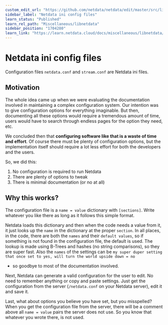 ```yaml
---
custom_edit_url: "https://github.com/netdata/netdata/edit/master/src/libnetdata/config/README.md"
sidebar_label: "Netdata ini config files"
learn_status: "Published"
learn_rel_path: "Miscellaneous/libnetdata"
sidebar_position: "1704280"
learn_link: "https://learn.netdata.cloud/docs/miscellaneous/libnetdata/netdata-ini-config-files"
---
```



# Netdata ini config files

Configuration files `netdata.conf` and `stream.conf` are Netdata ini files.

## Motivation

The whole idea came up when we were evaluating the documentation involved
in maintaining a complex configuration system. Our intention was to give
configuration options for everything imaginable. But then, documenting all
these options would require a tremendous amount of time, users would have
to search through endless pages for the option they need, etc.

We concluded then that **configuring software like that is a waste of time
and effort**. Of course there must be plenty of configuration options, but
the implementation itself should require a lot less effort for both the
developers and the users.

So, we did this:

1.  No configuration is required to run Netdata
2.  There are plenty of options to tweak
3.  There is minimal documentation (or no at all)

## Why this works?

The configuration file is a `name = value` dictionary with `[sections]`.
Write whatever you like there as long as it follows this simple format.

Netdata loads this dictionary and then when the code needs a value from
it, it just looks up the `name` in the dictionary at the proper `section`.
In all places, in the code, there are both the `names` and their
`default values`, so if something is not found in the configuration
file, the default is used. The lookup is made using B-Trees and hashes
(no string comparisons), so they are super fast. Also the `names` of the
settings can be `my super duper setting that once set to yes, will turn the world upside down = no`

-   so goodbye to most of the documentation involved.

Next, Netdata can generate a valid configuration for the user to edit.
No need to remember anything or copy and paste settings. Just get the
configuration from the server (`/netdata.conf` on your Netdata server),
edit it and save it.

Last, what about options you believe you have set, but you misspelled?
When you get the configuration file from the server, there will be a
comment above all `name = value` pairs the server does not use.
So you know that whatever you wrote there, is not used.


